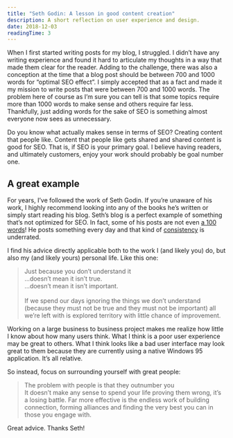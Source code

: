 ```yaml
---
title: "Seth Godin: A lesson in good content creation"
description: A short reflection on user experience and design.
date: 2018-12-03
readingTime: 3
---
```


When I first started writing posts for my blog, I struggled. I didn’t have any writing experience and found it hard to articulate my thoughts in a way that made them clear for the reader. Adding to the challenge, there was also a conception at the time that a blog post should be between 700 and 1000 words for “optimal SEO effect”. I simply accepted that as a fact and made it my mission to write posts that were between 700 and 1000 words. The problem here of course as I’m sure you can tell is that some topics require more than 1000 words to make sense and others require far less. Thankfully, just adding words for the sake of SEO is something almost everyone now sees as unnecessary.

Do you know what actually makes sense in terms of SEO? Creating content that people like. Content that people like gets shared and shared content is good for SEO. That is, if SEO is your primary goal. I believe having readers, and ultimately customers, enjoy your work should probably be goal number one.

## A great example
For years, I’ve followed the work of Seth Godin. If you’re unaware of his work, I highly recommend looking into any of the books he’s written or simply start reading his blog. Seth’s blog is a perfect example of something that’s not optimized for SEO. In fact, some of his posts are not even <a href="https://seths.blog/2018/11/a-note-from-2020/">a 100 words</a>! He posts something every day and that kind of <a href="https://seths.blog/2018/11/persistence-vs-consistent/">consistency</a> is underrated.

I find his advice directly applicable both to the work I (and likely you) do, but also my (and likely yours) personal life. Like this one:

>Just because you don’t understand it<br/>
…doesn’t mean it isn’t true.<br/>
…doesn’t mean it isn’t important.<br/><br/>
If we spend our days ignoring the things we don’t understand (because they must not be true and they must not be important) all we’re left with is explored territory with little chance of improvement.

Working on a large business to business project makes me realize how little I know about how many users think. What I think is a poor user experience may be great to others. What I think looks like a bad user interface may look great to them because they are currently using a native Windows 95 application. It’s all relative.

So instead, focus on surrounding yourself with great people:

>The problem with people is that they outnumber you<br/>
It doesn’t make any sense to spend your life proving them wrong, it’s a losing battle.
Far more effective is the endless work of building connection, forming alliances and finding the very best you can in those you engage with.

Great advice. Thanks Seth!